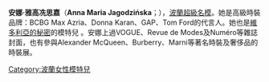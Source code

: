 {{BLP unsourced|time=2010-12-25T04:41:14+00:00}}
{{藝人
| 姓名     = 安娜·雅高冼思嘉
| 類型     = 模特兒
| 圖片     = 
| 圖片尺寸 = 
| 圖片簡介 = 
| 英文名   = Anna Maria Jagodzińska
| 綽號     = 
| 其他藝名 =
| 國籍     = {{POL}}
| 出生日期 = {{birth date and age|1987|9|12}}
| 出生地點 = {{POL}}Sierpc
| 逝世日期 = 
| 逝世地點 = 
| 職業     = 模特兒
| 語言     = 
| 教育程度 = 
| 宗教信仰 = 
| 配偶     = 
| 兒女     = 
| 父母     = 
| 出身地   = 
| 出道日期 = 
| 代表作   = 
| 活躍年代 = 2003年至今
| 唱片公司 = 
| 經紀公司 = Most Wanted Models<br/>NEXT Models Management
| 網站     = 
| 相關團體 = 
| 獎項     = 
| IMDb    = 
}}

'''安娜·雅高冼思嘉'''（'''Anna Maria Jagodzińska'''；{{bd|1987年|9月12日|catIdx=J}}），[[波蘭|波蘭]][[超級名模|超級名模]]。她是高級時裝品牌：BCBG Max Azria、Donna Karan、GAP、Tom Ford的代言人。她也是[[維多利亞的秘密|維多利亞的秘密]]的模特兒
。安娜上過VOGUE、Revue de Modes及Numéro等雜誌封面，也有參與Alexander McQueen、Burberry、Marni等著名時裝及奢侈品的時裝展。

{{DEFAULTSORT:Jagodzinska, Anna}}
[[Category:波蘭女性模特兒|Category:波蘭女性模特兒]]